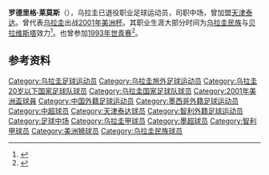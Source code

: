 {{Infobox football biography
| name = 罗德里格·莱莫斯<br/><small>Rodrigo Lemos</small>
| image = 
| fullname = Rodrigo Javier Lemos Rosende
| height = 1.78 m
| birth_date  = {{birth date and age|1973|10|03|df=yes}}
| birth_place = {{URU}}[[拉斯彼德拉斯|拉斯彼德拉斯]]
| currentclub = 
| position = 中场
| youthyears1=
| youthclubs1=
| years1 = 1993–1998
| years2 = 1998
| years3 = 1998–2001
| years4 = 2002–2003
| years5 = 2004
| years6 = 2005
| years7 = 2006
| years8 = 2007
| years9 = 2009
| years10 = 2010-2011
| clubs1 = [[民族足球俱乐部|乌拉圭民族]]
| clubs2 = [[天津泰达|天津泰达]]
| clubs3 = [[贝拉维斯塔竞技俱乐部|贝拉维斯塔]]
| clubs4 = [[国立自治大学俱乐部|美洲狮]]<ref>{{cite web |url=http://www.mediotiempo.com/jugador.php?id_jugador=11159 |title=Liga MX player profile and statistics |website=MedioTiempo.com}}</ref>
| clubs5 = {{link-en|Delfines de Coatzacoalcos}}
| clubs6 = [[奥达克斯意大利人运动俱乐部|奥达克斯意大利人]]
| clubs7 = [[利物浦足球俱乐部_(乌拉圭)|乌拉圭利物浦]]
| clubs8 = [[伦蒂斯塔体育俱乐部|伦蒂斯塔]]
| clubs9 = [[卡内洛内斯利物浦|卡内洛内斯利物浦]]
|clubs=[[拿斯派達斯青年體育會|拉斯彼德拉斯青年]]
| caps1 = | goals1 = 
| caps2 = | goals2 = 
| caps3 = 90 | goals3 = 32
| caps4 = 42 | goals4 = 10
| caps5 = 43 | goals5 = 12 
| caps6 = 33 | goals6 = 11
| caps7 = 26 | goals7 = 7
| caps8 = 13 | goals8 = 1
| caps9 = 2 | goals9 = 1
| nationalyears1 = 1996–2001
| nationalteam1 = {{fb|URU}}
| nationalcaps1 = 8 | nationalgoals1 = 1
| pcupdate = 
| ntupdate =
}}

'''罗德里格·莱莫斯'''（{{bd|1973年|10月3日||}}），乌拉圭已退役职业足球运动员，司职中场，曾加盟[[天津泰达|天津泰达]]。曾代表[[乌拉圭国家足球队|乌拉圭]]出战[[2001年美洲杯|2001年美洲杯]]。其职业生涯大部分时间为[[民族足球俱乐部|乌拉圭民族]]与[[贝拉维斯塔竞技俱乐部|贝拉维斯塔]]效力<ref>{{cite web|publisher=BDFA|title=Ficha de Rodrigo Javier Lemos|url=http://www.bdfa.com.ar/jugador.asp?codigo=30670|accessdate=2009-01-28}}</ref>。也曾参加[[1993年國際足協世界青年錦標賽|1993年世青赛]]<ref>{{FIFA player|170114|Rodrigo Lemos}}</ref>。

==参考资料==
{{reflist}}
{{1998年甲B分类名单天津}}
{{DEFAULTSORT:Lemos, Rodrigo}}
[[Category:乌拉圭足球运动员|Category:乌拉圭足球运动员]]
[[Category:乌拉圭旅外足球运动员|Category:乌拉圭旅外足球运动员]]
[[Category:乌拉圭20岁以下国家足球队球员|Category:乌拉圭20岁以下国家足球队球员]]
[[Category:乌拉圭国家足球队球员|Category:乌拉圭国家足球队球员]]
[[Category:2001年美洲盃球員|Category:2001年美洲盃球員]]
[[Category:中国外籍足球运动员|Category:中国外籍足球运动员]]
[[Category:墨西哥外籍足球运动员|Category:墨西哥外籍足球运动员]]
[[Category:中超球员|Category:中超球员]]
[[Category:天津泰达球员|Category:天津泰达球员]]
[[Category:智利外籍足球运动员|Category:智利外籍足球运动员]]
[[Category:足球中场|Category:足球中场]]
[[Category:乌拉圭甲球员|Category:乌拉圭甲球员]]
[[Category:墨超球员|Category:墨超球员]]
[[Category:智利甲球员|Category:智利甲球员]]
[[Category:美洲狮球员|Category:美洲狮球员]]
[[Category:乌拉圭民族球员|Category:乌拉圭民族球员]]